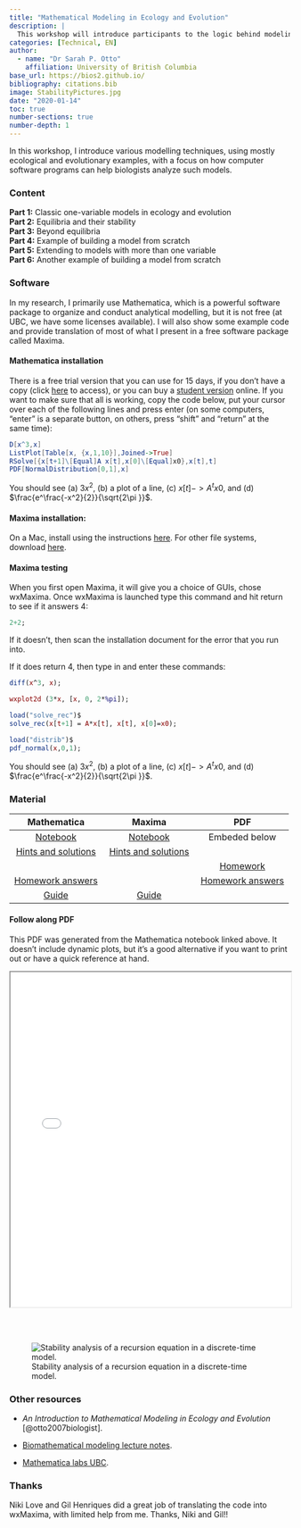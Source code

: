 ```yaml
---
title: "Mathematical Modeling in Ecology and Evolution"
description: |
  This workshop will introduce participants to the logic behind modeling in biology, focusing on developing equations, finding equilibria, analyzing stability, and running simulations.Techniques will be illustrated with the software tools, Mathematica and Maxima. This workshop was held in two parts: January 14 and January 16, 2020.
categories: [Technical, EN]
author:
  - name: "Dr Sarah P. Otto"
    affiliation: University of British Columbia
base_url: https://bios2.github.io/
bibliography: citations.bib
image: StabilityPictures.jpg
date: "2020-01-14"
toc: true
number-sections: true
number-depth: 1
---
```


In this workshop, I introduce various modelling techniques, using mostly ecological and evolutionary examples, with a focus on how computer software programs can help biologists analyze such models.

### Content

**Part 1:** Classic one-variable models in ecology and evolution\
**Part 2:** Equilibria and their stability\
**Part 3:** Beyond equilibria\
**Part 4:** Example of building a model from scratch\
**Part 5:** Extending to models with more than one variable\
**Part 6:** Another example of building a model from scratch

### Software

In my research, I primarily use Mathematica, which is a powerful software package to organize and conduct analytical modelling, but it is not free (at UBC, we have some licenses available). I will also show some example code and provide translation of most of what I present in a free software package called Maxima.

#### Mathematica installation

There is a free trial version that you can use for 15 days, if you don't have a copy (click [here](http://www.wolfram.com/mathematica/trial/) to access), or you can buy a [student version](https://www.wolfram.com/mathematica/pricing/students/) online. If you want to make sure that all is working, copy the code below, put your cursor over each of the following lines and press enter (on some computers, "enter" is a separate button, on others, press "shift" and "return" at the same time):

``` mathematica
D[x^3,x]
ListPlot[Table[x, {x,1,10}],Joined->True]
RSolve[{x[t+1]\[Equal]A x[t],x[0]\[Equal]x0},x[t],t]
PDF[NormalDistribution[0,1],x]
```

You should see (a) $3x^2$, (b) a plot of a line, (c) ${{x[t]->A^t x0}}$, and (d) $\frac{e^\frac{-x^2}{2}}{\sqrt{2\pi }}$.

#### Maxima installation:

On a Mac, install using the instructions [here](https://themaximalist.org/about/my-mac-os-installation/). For other file systems, download [here](https://sourceforge.net/projects/maxima/files/).

#### Maxima testing

When you first open Maxima, it will give you a choice of GUIs, chose wxMaxima. Once wxMaxima is launched type this command and hit return to see if it answers 4:

``` maxima
2+2;
```

If it doesn't, then scan the installation document for the error that you run into.

If it does return 4, then type in and enter these commands:

``` maxima
diff(x^3, x);

wxplot2d (3*x, [x, 0, 2*%pi]);

load("solve_rec")$
solve_rec(x[t+1] = A*x[t], x[t], x[0]=x0);

load("distrib")$
pdf_normal(x,0,1);
```

You should see (a) $3x^2$, (b) a plot of a line, (c) ${{x[t]->A^t x0}}$, and (d) $\frac{e^\frac{-x^2}{2}}{\sqrt{2\pi }}$.

### Material

|                            Mathematica                             |                             Maxima                              |                      PDF                      |
|:----------------------:|:----------------------:|:----------------------:|
|           [Notebook](files/BIOS2_WorkshopMathematica.nb)           |           [Notebook](files/Bios2_WorkshopMaxima.wxmx)           |                 Embeded below                 |
| [Hints and solutions](files/BIOS2_WorkshopMathematicaSOLUTIONS.nb) | [Hints and solutions](files/Bios2_WorkshopMaximaSOLUTIONS.wxmx) |                                               |
|                                                                    |                                                                 |        [Homework](files/Homework1.pdf)        |
|            [Homework answers](files/HomeworkAnswers.nb)            |                                                                 | [Homework answers](files/HomeworkAnswers.pdf) |
|                 [Guide](files/MathematicaGuide.nb)                 |             [Guide](files/MaximaQuickReference.wxm)             |                                               |

#### Follow along PDF

This PDF was generated from the Mathematica notebook linked above. It doesn't include dynamic plots, but it's a good alternative if you want to print out or have a quick reference at hand.

<iframe src="files/otto1.nb.pdf" width="100%" height="600px">

</iframe>

<br> <br>

![Stability analysis of a recursion equation in a discrete-time model.](StabilityPictures.png)

### Other resources

-   *An Introduction to Mathematical Modeling in Ecology and Evolution* [@otto2007biologist].

-   [Biomathematical modeling lecture notes](http://www.zoology.ubc.ca/~bio301/Bio301/Lectures.html).

-   [Mathematica labs UBC](http://www.zoology.ubc.ca/biomath/labs.htm).

### Thanks

Niki Love and Gil Henriques did a great job of translating the code into wxMaxima, with limited help from me. Thanks, Niki and Gil!!
